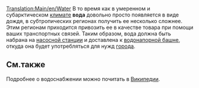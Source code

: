 [[Translation:Main/en/Water]]{{en/-}}
{{ru/Груз|груз=Вода
|изображение=Water.png
|производит=[[Main/ru/Насосная станция|Насосная станция]]
|принимает=[[Main/ru/Водонапорная башня|Водонапорная башня]]
}}
В то время как в умеренном и субарктическом [[Main/ru/Климат|климате]] '''вода''' довольно просто появляется в виде дождя, в субтропических регионах получить ее несколько сложнее. Этим регионам приходится привозить ее в качестве товара при помощи ваших транспортных связей.  Таким образом, вода должна быть набрана на [[Main/ru/Насосная станция|насосной станции]] и доставлена к [[Main/ru/Водонапорная башня|водонапорной башне]], откуда она будет употребляться для нужд [[Main/ru/Город|города]].

==См.также==
Подробнее о водоснабжении можно почитать в [http://ru.wikipedia.org/wiki/%D0%92%D0%BE%D0%B4%D0%BE%D0%BD%D0%B0%D0%BF%D0%BE%D1%80%D0%BD%D0%B0%D1%8F_%D0%B1%D0%B0%D1%88%D0%BD%D1%8F Википедии].